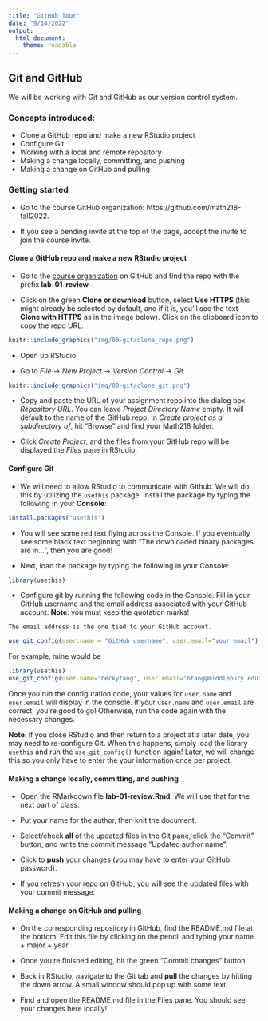```yaml
---
title: "GitHub Tour"
date: "9/14/2022"
output: 
  html_document: 
    theme: readable
---
```


## Git and GitHub

We will be working with Git and GitHub as our version control system.

### Concepts introduced:
 
- Clone a GitHub repo and make a new RStudio project 
- Configure Git
- Working with a local and remote repository
- Making a change locally, committing, and pushing
- Making a change on GitHub and pulling

### Getting started

- Go to the course GitHub organization: https://github.com/math218-fall2022. 

- If you see a pending invite at the top of the page, accept the invite to join the course invite.

#### Clone a GitHub repo and make a new RStudio project 

- Go to the [course organization](https://github.com/math218-fall2022) on GitHub  and find the repo with the prefix **lab-01-review-**. 

- Click on the green **Clone or download** button, select **Use HTTPS** (this might already be selected by default, and if it is, you'll see the text **Clone with HTTPS** as in the image below). Click on the clipboard icon to copy the repo URL.

```r
knitr::include_graphics("img/00-git/clone_repo.png")
```

- Open up RStudio

- Go to *File* $\rightarrow$ *New Project* $\rightarrow$ *Version Control* $\rightarrow$ *Git*. 

```r
knitr::include_graphics("img/00-git/clone_git.png")
```

- Copy and paste the URL of your assignment repo into the dialog box *Repository URL*. You can leave *Project Directory Name* empty. It will default to the name of the GitHub repo. In *Create project as a subdirectory of*, hit "Browse" and find your Math218 folder.

- Click *Create Project*, and the files from your GitHub repo will be displayed the *Files* pane in RStudio. 


#### Configure Git

- We will need to allow RStudio to communicate with Github. We will do this by utilizing the `usethis` package. Install the package by typing the following in your **Console**:

```r
install.packages("usethis")
```

  - You will see some red text flying across the Console. If you eventually see some black text beginning with "The downloaded binary packages are in...", then you are good!

- Next, load the package by typing the following in your Console:

```r
library(usethis)
```

- Configure git by running the following code in the Console. Fill in your GitHub username and the email address associated with your GitHub account. **Note**: you must keep the quotation marks!

```marginfigure
The email address is the one tied to your GitHub account. 
```

```r
use_git_config(user.name = "GitHub username", user.email="your email")
```

For example, mine would be 

```r
library(usethis)
use_git_config(user.name="beckytang", user.email="btang@middlebury.edu")
```


Once you run the configuration code, your values for `user.name` and `user.email` will display in the console. If your `user.name` and `user.email` are correct, you're good to go! Otherwise, run the code again with the necessary changes.

**Note**: if you close RStudio and then return to a project at a later date, you may need to re-configure Git. When this happens, simply load the library `usethis` and run the `use_git_config()` function again! Later, we will change this so you only have to enter the your information once per project.


#### Making a change locally, committing, and pushing

- Open the RMarkdown file **lab-01-review.Rmd**. We will use that for the next part of class. 

- Put your name for the author, then knit the document. 

- Select/check **all** of the updated files in the Git pane, click the "Commit" button, and write the commit message "Updated author name". 

- Click to **push** your changes (you may have to enter your GitHub password).

- If you refresh your repo on GitHub, you will see the updated files with your commit message. 

#### Making a change on GitHub and pulling

- On the corresponding repository in GitHub, find the README.md file at the bottom. Edit this file by clicking on the pencil and typing your name + major + year. 

- Once you're finished editing, hit the green "Commit changes" button.

- Back in RStudio, navigate to the Git tab and **pull** the changes by hitting the down arrow. A small window should pop up with some text.

- Find and open the README.md file in the Files pane. You should see your changes here locally!
